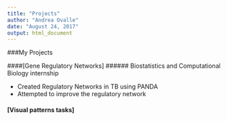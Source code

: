 ```yaml
---
title: "Projects"
author: "Andrea Ovalle"
date: "August 24, 2017"
output: html_document
---
```


###My Projects

####[Gene Regulatory Networks]
###### Biostatistics and Computational Biology internship 

- Created Regulatory Networks in TB using PANDA
- Attempted to improve the regulatory network 

#### [Visual patterns  tasks]
